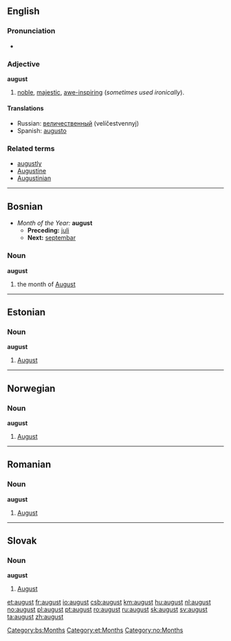 {{see|August}}
==English==

===Pronunciation===
*{{audio|en-us-august.ogg|Audio (US)}}

===Adjective===
'''august'''

# [[noble]], [[majestic]], [[awe-inspiring]] (''sometimes used ironically'').

====Translations====
*Russian: [[величественный]] (velíčestvennyj)
*Spanish: [[augusto]]

===Related terms===
*[[augustly]]
*[[Augustine]]
*[[Augustinian]]

----

==Bosnian==
*''Month of the Year:'' '''august'''
**'''Preceding:''' [[juli]]
**'''Next:''' [[septembar]]
===Noun===
'''august''' {{m}}
#the month of [[August]]
[[Category:bs:Months]]

----

==Estonian==

===Noun===
'''august'''

# [[August]]

----

==Norwegian==
===Noun===
'''august'''

# [[August]]

----

==Romanian==
===Noun===
'''august'''

# [[August]]

----

==Slovak==
===Noun===
'''august''' {{m}}

# [[August]]


[[Category:et:Months]]
[[Category:no:Months]]

[[et:august]]
[[fr:august]]
[[io:august]]
[[csb:august]]
[[km:august]]
[[hu:august]]
[[nl:august]]
[[no:august]]
[[pl:august]]
[[pt:august]]
[[ro:august]]
[[ru:august]]
[[sk:august]]
[[sv:august]]
[[ta:august]]
[[zh:august]]